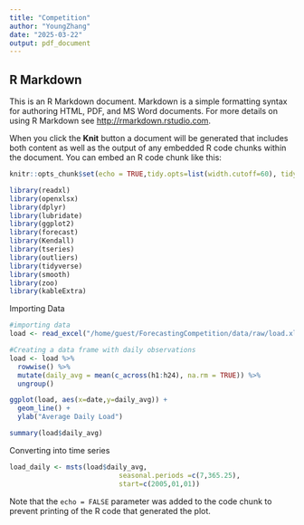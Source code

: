 ```yaml
---
title: "Competition"
author: "YoungZhang"
date: "2025-03-22"
output: pdf_document
---
```


## R Markdown

This is an R Markdown document. Markdown is a simple formatting syntax for authoring HTML, PDF, and MS Word documents. For more details on using R Markdown see <http://rmarkdown.rstudio.com>.

When you click the **Knit** button a document will be generated that includes both content as well as the output of any embedded R code chunks within the document. You can embed an R code chunk like this:

```r
knitr::opts_chunk$set(echo = TRUE,tidy.opts=list(width.cutoff=60), tidy=TRUE) 
```

```r
library(readxl)
library(openxlsx)
library(dplyr)
library(lubridate)
library(ggplot2)
library(forecast)  
library(Kendall)
library(tseries)
library(outliers)
library(tidyverse)
library(smooth)
library(zoo)
library(kableExtra)
```

Importing Data
```r
#importing data
load <- read_excel("/home/guest/ForecastingCompetition/data/raw/load.xlsx")

#Creating a data frame with daily observations
load <- load %>% 
  rowwise() %>%
  mutate(daily_avg = mean(c_across(h1:h24), na.rm = TRUE)) %>%
  ungroup()

ggplot(load, aes(x=date,y=daily_avg)) +
  geom_line() +
  ylab("Average Daily Load")

summary(load$daily_avg)

```

Converting into time series
```r
load_daily <- msts(load$daily_avg, 
                           seasonal.periods =c(7,365.25),
                           start=c(2005,01,01))
```


Note that the `echo = FALSE` parameter was added to the code chunk to prevent printing of the R code that generated the plot.

